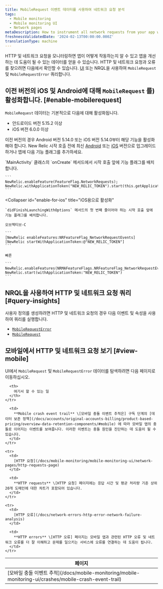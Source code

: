 ```yaml
---
title: MobileRequest 이벤트 데이터를 사용하여 네트워크 요청 분석
tags:
  - Mobile monitoring
  - Mobile monitoring UI
  - Network pages
metaDescription: How to instrument all network requests from your app with Mobile monitoring for Android or iOS.
freshnessValidatedDate: '2024-02-13T00:00:00.000Z'
translationType: machine
---
```


HTTP 및 네트워크 요청을 모니터링하면 앱이 어떻게 작동하는지 알 수 있고 앱을 개선하는 데 도움이 될 수 있는 데이터를 얻을 수 있습니다. HTTP 및 네트워크 요청과 오류를 찾으려면 다음에서 확인할 수 있습니다. [<InlinePopover type="mobile"/>UI](#view-mobile) 또는 NRQL을 사용하여 `MobileRequest` 및 `MobileRequestError` 쿼리합니다.

## 이전 버전의 iOS 및 Android에 대해 `MobileRequest` 를) 활성화합니다. [#enable-mobilerequest]

`MobileRequest` 데이터는 기본적으로 다음에 대해 활성화됩니다.

* 안드로이드 버전 5.15.2 이상
* iOS 버전 6.0.0 이상

이전 버전의 경우 Android 버전 5.14.0 또는 iOS 버전 5.14.0부터 해당 기능을 활성화해야 합니다. New Relic 시작 호출 전에 최신 [Android](/docs/mobile-monitoring/new-relic-mobile-android/install-configure/upgrade-android-agent) 또는 [iOS](/docs/mobile-monitoring/new-relic-mobile-ios/installation/upgrade-ios-agent) 버전으로 업그레이드하거나 앱에 다음 기능 플래그를 추가하세요.

<CollapserGroup>
  <Collapser
    id="enable-for-android"
    title="Android용 활성화"
  >
    `MainActivity` 클래스의 `onCreate` 메서드에서 시작 호출 앞에 기능 플래그를 배치합니다.

    ```
    NewRelic.enableFeature(FeatureFlag.NetworkRequests);
    NewRelic.withApplicationToken("NEW_RELIC_TOKEN").start(this.getApplication());
    ```
  </Collapser>

  <Collapser
    id="enable-for-ios"
    title="iOS용으로 활성화"
  >
    `didFinishLaunchingWithOptions` 메서드의 첫 번째 줄이어야 하는 시작 호출 앞에 기능 플래그를 배치합니다.

    오브젝티브-C

    ```
    [NewRelic enableFeatures:NRFeatureFlag_NetworkRequestEvents]
    [NewRelic startWithApplicationToken:@"NEW_RELIC_TOKEN"]
    ```

    빠른

    ```
    NewRelic.enableFeatures(NRMAFeatureFlags.NRFeatureFlag_NetworkRequestEvents)
    NewRelic.start(withApplicationToken:"NEW_RELIC_TOKEN")
    ```
  </Collapser>
</CollapserGroup>

## NRQL을 사용하여 HTTP 및 네트워크 요청 쿼리 [#query-insights]

사용자 정의를 생성하려면 <InlinePopover type="dashboards"/>HTTP 및 네트워크 요청의 경우 다음 이벤트 및 속성을 사용하여 쿼리를 실행합니다.

* [`MobileRequestError`](/docs/nrql/nrql-examples/nrql-query-examples-mobile-monitoring/#mobilerequesterror-examples)
* [`MobileRequest`](/docs/nrql/nrql-examples/nrql-query-examples-mobile-monitoring/#mobilerequest-examples)

## 모바일에서 HTTP 및 네트워크 요청 보기 [#view-mobile]

UI에서 `MobileRequest` 및 `MobileRequestError` 데이터를 탐색하려면 다음 페이지로 이동하십시오.

<table>
  <thead>
    <tr>
      <th style={{ width: "200px" }}>
        페이지
      </th>

      <th>
        여기서 할 수 있는 일
      </th>
    </tr>
  </thead>

  <tbody>
    <tr>
      <td>
        [모바일 충돌 이벤트 추적](/docs/mobile-monitoring/mobile-monitoring-ui/crashes/mobile-crash-event-trail)
      </td>

      <td>
        **Mobile crash event trail** \[모바일 충돌 이벤트 추적은] 구독 단계의 [데이터 보존 정책](/docs/accounts/original-accounts-billing/product-based-pricing/overview-data-retention-components/#mobile) 에 따라 모바일 앱의 충돌로 이어지는 이벤트를 보여줍니다. 이러한 이벤트는 충돌 원인을 진단하는 데 도움이 될 수 있습니다.
      </td>
    </tr>

    <tr>
      <td>
        [HTTP 요청](/docs/mobile-monitoring/mobile-monitoring-ui/network-pages/http-requests-page)
      </td>

      <td>
        **HTTP requests** \[HTTP 요청] 페이지에는 응답 시간 및 평균 처리량 기준 상위 20개 도메인에 대한 차트가 포함되어 있습니다.
      </td>
    </tr>

    <tr>
      <td>
        [HTTP 오류](/docs/network-errors-http-error-network-failure-analysis)
      </td>

      <td>
        **HTTP errors** \[HTTP 오류] 페이지는 모바일 앱과 관련된 HTTP 오류 및 네트워크 오류를 더 잘 이해하고 문제를 일으키는 서비스에 오류를 연결하는 데 도움이 됩니다.
      </td>
    </tr>
  </tbody>
</table>